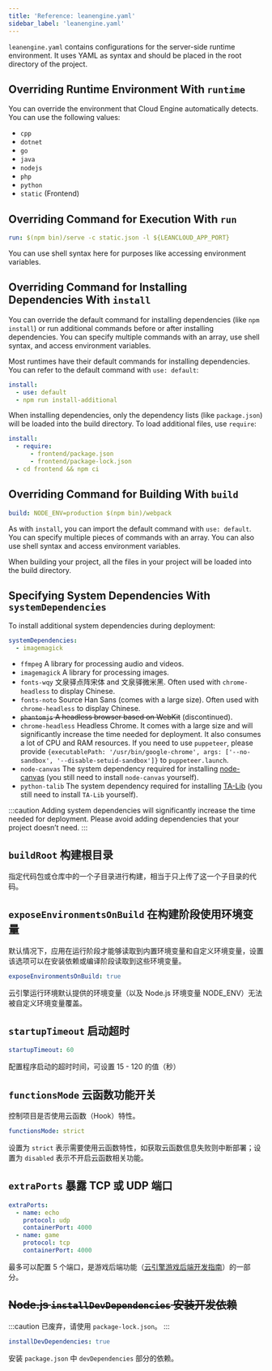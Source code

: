 ```yaml
---
title: 'Reference: leanengine.yaml'
sidebar_label: 'leanengine.yaml'
---
```



`leanengine.yaml` contains configurations for the server-side runtime environment. It uses YAML as syntax and should be placed in the root directory of the project.

## Overriding Runtime Environment With `runtime`

You can override the environment that Cloud Engine automatically detects. You can use the following values:

- `cpp`
- `dotnet`
- `go`
- `java`
- `nodejs`
- `php`
- `python`
- `static` (Frontend)

## Overriding Command for Execution With `run`

```yaml
run: $(npm bin)/serve -c static.json -l ${LEANCLOUD_APP_PORT}
```

You can use shell syntax here for purposes like accessing environment variables.

## Overriding Command for Installing Dependencies With `install`

You can override the default command for installing dependencies (like `npm install`) or run additional commands before or after installing dependencies. You can specify multiple commands with an array, use shell syntax, and access environment variables.

Most runtimes have their default commands for installing dependencies. You can refer to the default command with `use: default`:

```yaml
install:
  - use: default
  - npm run install-additional
```

When installing dependencies, only the dependency lists (like `package.json`) will be loaded into the build directory. To load additional files, use `require`:

```yaml
install:
  - require:
      - frontend/package.json
      - frontend/package-lock.json
  - cd frontend && npm ci
```

## Overriding Command for Building With `build`

```yaml
build: NODE_ENV=production $(npm bin)/webpack
```

As with `install`, you can import the default command with `use: default`. You can specify multiple pieces of commands with an array. You can also use shell syntax and access environment variables.

When building your project, all the files in your project will be loaded into the build directory.

## Specifying System Dependencies With `systemDependencies`

To install additional system dependencies during deployment:

```yaml
systemDependencies:
  - imagemagick
```

- `ffmpeg` A library for processing audio and videos.
- `imagemagick` A library for processing images.
- `fonts-wqy` 文泉驿点阵宋体 and 文泉驿微米黑. Often used with `chrome-headless` to display Chinese.
- `fonts-noto` Source Han Sans (comes with a large size). Often used with `chrome-headless` to display Chinese.
- ~~`phantomjs` A headless browser based on WebKit~~ (discontinued).
- `chrome-headless` Headless Chrome. It comes with a large size and will significantly increase the time needed for deployment. It also consumes a lot of CPU and RAM resources. If you need to use `puppeteer`, please provide `{executablePath: '/usr/bin/google-chrome', args: ['--no-sandbox', '--disable-setuid-sandbox']}` to `puppeteer.launch`.
- `node-canvas` The system dependency required for installing [node-canvas](https://github.com/Automattic/node-canvas) (you still need to install `node-canvas` yourself).
- `python-talib` The system dependency required for installing [TA-Lib](https://pypi.org/project/TA-Lib/) (you still need to install `TA-Lib` yourself).

:::caution
Adding system dependencies will significantly increase the time needed for deployment. Please avoid adding dependencies that your project doesn’t need.
:::

## `buildRoot` 构建根目录

指定代码包或仓库中的一个子目录进行构建，相当于只上传了这一个子目录的代码。

## `exposeEnvironmentsOnBuild` 在构建阶段使用环境变量

默认情况下，应用在运行阶段才能够读取到内置环境变量和自定义环境变量，设置该选项可以在安装依赖或编译阶段读取到这些环境变量。

```yaml
exposeEnvironmentsOnBuild: true
```

云引擎运行环境默认提供的环境变量（以及 Node.js 环境变量 NODE_ENV）无法被自定义环境变量覆盖。

## `startupTimeout` 启动超时

```yaml
startupTimeout: 60
```

配置程序启动的超时时间，可设置 15 - 120 的值（秒）

## `functionsMode` 云函数功能开关

控制项目是否使用云函数（Hook）特性。

```yaml
functionsMode: strict
```

设置为 `strict` 表示需要使用云函数特性，如获取云函数信息失败则中断部署；设置为 `disabled` 表示不开启云函数相关功能。

<Conditional brand='tds'>

## `extraPorts` 暴露 TCP 或 UDP 端口

```yaml title='leanengine.yaml'
extraPorts:
  - name: echo
    protocol: udp
    containerPort: 4000
  - name: game
    protocol: tcp
    containerPort: 4000
```

最多可以配置 5 个端口，是游戏后端功能（[云引擎游戏后端开发指南](/sdk/engine/game/guides)）的一部分。

</Conditional>

## ~~Node.js `installDevDependencies` 安装开发依赖~~

:::caution
已废弃，请使用 `package-lock.json`。
:::

```yaml
installDevDependencies: true
```

安装 `package.json` 中 `devDependencies` 部分的依赖。
